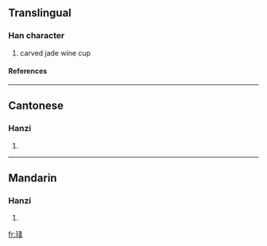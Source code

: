 ==Translingual==
===Han character===
{{Han char|rn=96|rad=玉|as=08|sn=12|four=1315<sub>3</sub>|canj=一土戈戈 (MGII)}}
# carved jade wine cup
====References====
{{Han ref|kx=0734.030|dkj=21040|dj=1146.120|hdz=21121.020|uh=7416|ud=29718|bh=DA7E|bd=55934}}

----
==Cantonese==
===Hanzi===
{{yue-hanzi|jyut=zaan|y=jáan, jāan}}
# {{defn|Cantonese}}

----
==Mandarin==
===Hanzi===
{{cmn-hanzi|pin=[[wàng]] (wang4), [[zhǎn]] (zhan3)|wg=wang<sup>4</sup>, chan<sup>3</sup>}}
# {{defn|Mandarin}}

[[fr:琖]]